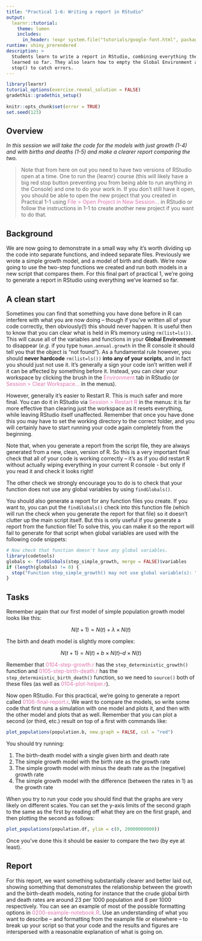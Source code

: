 ```yaml
---
title: "Practical 1-6: Writing a report in RStudio"
output: 
  learnr::tutorial:
    theme: lumen
    includes:
      in_header: !expr system.file("tutorials/google-font.html", package = "RPiR")
runtime: shiny_prerendered
description: >
  Students learn to write a report in RStudio, combining everything they have 
  learned so far. They also learn how to empty the Global Environment and use 
  stop() to catch errors.
---
```


```r
library(learnr)
tutorial_options(exercise.reveal_solution = FALSE)
gradethis::gradethis_setup()
 
knitr::opts_chunk$set(error = TRUE)
set.seed(123)
```

## Overview

*In this session we will take the code for the models with just growth (1-4)* 
*and with births and deaths (1-5) and make a clearer report comparing the two.*

> Note that from here on out you need to have two versions of RStudio
open at a time. One to run the {learnr} course (this will likely have a big red
stop button preventing you from being able to run anything in the Console) and
one to do your work in. If you don't still have it open, you should be able to
open the new project that you created in Practical 1-1
using <span style="color: #de77ae;">File > Open Project in New Session...</span>
in RStudio or follow the instructions in 1-1 to create another new project if
you want to do that.

## Background

We are now going to demonstrate in a small way why it’s worth dividing up the
code into separate functions, and indeed separate files. Previously we wrote a
simple growth model, and a model of birth and death. We’re now going to use the
two-step functions we created and run both models in a new script that compares 
them. For this final part of practical 1, we're going to generate a report in 
RStudio using everything we've learned so far.

## A clean start

Sometimes you can find that something you have done before in R can interfere 
with what you are now doing -- though if you’ve written all of your code 
correctly, then obviously(!) this should never happen. It is useful then
to know that you can clear what is held in R’s memory using `rm(list=ls())`. 
This will cause all of the variables and functions in your 
**Global Environment** to disappear (*e.g.* if you type `human.annual.growth` 
in the R console it should tell you that the object is "not found"). As a 
fundamental rule however, you should **never hardcode** `rm(list=ls())` 
**into any of your scripts**, and in fact you should just not use it.
It’s generally a sign your code isn’t written well if it can be affected by
something before it. Instead, you can clear your workspace by clicking the brush
in the <span style="color: #de77ae;">Environment</span> tab in RStudio (or 
<span style="color: #de77ae;">Session > Clear Workspace...</span> in the menus). 

However, generally it's easier to Restart R. This is much safer and more final.
You can do it in RStudio via <span style="color: #de77ae;">Session > Restart R</span>
in the menus: it is far 
more effective than clearing just the workspace as it resets everything, while 
leaving RStudio itself unaffected. Remember that once you have done this you may 
have to set the working directory to the correct folder, and you will certainly 
have to start running your code again completely from the beginning.

Note that, when you generate a report from the script file, they are always 
generated from a new, clean, version of R. So this is a very important final 
check that all of your code is working correctly – it’s as if 
you did restart R without actually wiping everything in your current R console -
but only if you read it and check it looks right!

The other check we strongly encourage you to do is to check that your function 
does not use any global variables by using `findGlobals()`.

You should also generate a report for any function files you create. If you want 
to, you can put the `findGlobals()` check into this function file (which will
run the check when you generate the report for that file) so it doesn’t 
clutter up the main script itself. But this is only useful if you generate a 
report from the function file! To solve this, you can make it so the report will 
fail to generate for that script when global variables are used with the 
following code snippets:

```r
# Now check that function doesn't have any global variables.
library(codetools)
globals <- findGlobals(step_simple_growth, merge = FALSE)$variables 
if (length(globals) != 0) {
  stop("Function step_simple_growth() may not use global variable(s): ", globals)
}
```

## Tasks

Remember again that our first model of simple population growth model looks like
this:

$$N(t+1) = N(t) + \lambda \times N(t)$$

The birth and death model is slightly more complex:

$$ N(t+1) = N(t) + b \times N(t) – d \times N(t)$$

Remember that <span style="color: #de77ae;">0104-step-growth.r</span> has the
`step_deterministic_growth()` function and 
<span style="color: #de77ae;">0105-step-birth-death.r</span> has the 
`step_deterministic_birth_death()` function, so we need to `source()` both of
these files (as well as 
<span style="color: #de77ae;">0104-plot-helper.r</span>).

Now open RStudio. For this practical, we're going to generate a report called 
<span style="color: #de77ae;">0106-final-report.r</span>. We want to compare the
models, so write some code that first runs a simulation with one model and plots 
it, and then with the other model and plots that as well. Remember that you can 
plot a second (or third, etc.) result on top of a first with commands like:

```r
plot_populations(population.b, new.graph = FALSE, col = "red")
```

You should try running:

1. The birth-death model with a single given birth and death rate
2. The simple growth model with the birth rate as the growth rate
3. The simple growth model with minus the death rate as the (negative) growth
rate
4. The simple growth model with the difference (between the rates in 1) as the 
growth rate

When you try to run your code you should find that the graphs are very likely on
different scales. You can set the y-axis limits of the second graph to the same 
as the first by reading off what they are on the first graph, and then plotting
the second as follows:

```r
plot_populations(population.df, ylim = c(0, 20000000000))
```

Once you’ve done this it should be easier to compare the two (by eye at least).

## Report

For this report, we want something substantially clearer and better laid out, 
showing something that demonstrates the relationship between the growth and the
birth-death models, noting for instance that the crude global birth and death 
rates are around 23 per 1000 population and 8 per 1000 respectively. You can see
an example of most of the possible formatting options in 
<span style="color: #de77ae;">0200-example-notebook.R</span>. Use an 
understanding of what you want to describe –
and formatting from the example file or elsewhere – to break up your script so 
that your code and the results and figures are interspersed with a reasonable
explanation of what is going on.

